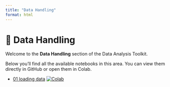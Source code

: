 ```yaml
---
title: "Data Handling"
format: html
---
```


# 📂 Data Handling

Welcome to the **Data Handling** section of the Data Analysis Toolkit.

Below you'll find all the available notebooks in this area. You can view them directly in GitHub or open them in Colab.

- [01 loading data](./01_loading_data.ipynb) [![Colab](https://colab.research.google.com/assets/colab-badge.svg)](https://colab.research.google.com/github/ggkuhnle/data-analysis-toolkit-FNS/blob/main/notebooks/data_handling/01_loading_data.ipynb)
